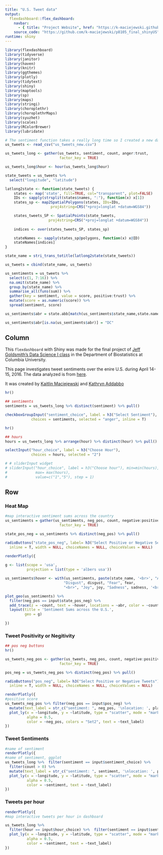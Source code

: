 ```yaml
---
title: "U.S. Tweet data"
output: 
  flexdashboard::flex_dashboard:
    navbar:
      - { title: "Project Website", href: "https://k-maciejewski.github.io/p8105_final_website/index.html", align: left }
    source_code: "https://github.com/k-maciejewski/p8105_final_shinyUS"
runtime: shiny
---
```


```r
library(flexdashboard)
library(tidyverse)
library(janitor)
library(haven)
library(knitr)
library(ggthemes)
library(plotly)
library(tidytext)
library(shiny)
library(maptools)
library(sp)
library(maps)
library(stringi)
library(choroplethr)
library(choroplethrMaps)
library(syuzhet)
library(scales)
library(RColorBrewer)
library(lubridate)
```


```r
# The sentiment function takes a really long time so I created a new data file so you don't have to run it
us_tweets <- read_csv("us_tweets_new.csv") 
```


```r
us_tweets_long <- gather(us_tweets, sentiment, count, anger:trust, 
                         factor_key = TRUE)
```

```r
us_tweets_long$hour <- hour(us_tweets_long$hour)
```

```r
state_tweets = us_tweets %>%
  select("longitude", "latitude")

latlong2state <- function(state_tweets) {
    states <- map('state', fill=TRUE, col="transparent", plot=FALSE)
    IDs <- sapply(strsplit(states$names, ":"), function(x) x[1])
    states_sp <- map2SpatialPolygons(states, IDs=IDs,
                     proj4string=CRS("+proj=longlat +datum=WGS84"))

    states_tweets_SP <- SpatialPoints(state_tweets, 
                    proj4string=CRS("+proj=longlat +datum=WGS84"))
    
    indices <- over(states_tweets_SP, states_sp)

    stateNames <- sapply(states_sp@polygons, function(x) x@ID)
    stateNames[indices]
}

state_name = stri_trans_totitle(latlong2state(state_tweets))

us_tweets = cbind(state_name, us_tweets)
```

```r
us_sentiments = us_tweets %>%
  select(c(1, 7:16)) %>%
  na.omit(state_name) %>%
  group_by(state_name) %>%
  summarise_all(funs(sum)) %>%
  gather(key = sentiment, value = score, positive:trust) %>%
  mutate(score = as.numeric(score)) %>%
  spread(sentiment, score)

us_sentiments$abr = state.abb[match(us_sentiments$state_name,state.name)]

us_sentiments$abr[is.na(us_sentiments$abr)] = "DC"
```

Column {.sidebar}
-----------------------------------------------------------------------
This `flexdashboard` with Shiny was made for the final project of [Jeff Goldsmith's Data Science I class](http://jeffgoldsmith.com/DSI/final_project.html) in the Department of Biostatistics at Columbia University. 

This page investigates tweet sentiments over the enire U.S. during April 14-15, 2016. The data analyzed is from [here]( http://followthehashtag.com/datasets/free-twitter-dataset-usa-200000-free-usa-tweets/).

It was created by [Kaitlin Maciejewski](https://github.com/k-maciejewski) and [Kathryn Addabbo](https://github.com/kaddabbo)

```r
hr()

## sentiments
sentiments = us_tweets_long %>% distinct(sentiment) %>% pull()

checkboxGroupInput("sentiment_choice", label = h3("Select Sentiment"),
            choices = sentiments, selected = "anger", inline = T)

hr()

## hours
hours = us_tweets_long %>% arrange(hour) %>% distinct(hour) %>% pull()

selectInput("hour_choice", label = h3("Choose Hour"),
            choices = hours, selected = "2")

# # sliderInput widget
# sliderInput("hour_choice", label = h3("Choose hour"), min=min(hours),
#             max= max(hours),
#             value=c("1","5"), step = 1)

```

Row {.tabset .tabset-fade } 
-----------------------------------------------------------------------
### Heat Map

```r
#map interactive sentiment sums across the country  
us_sentiments = gather(us_sentiments, neg_pos, count, negative:positive, 
                         factor_key = TRUE)

state_pos_neg = us_sentiments %>% distinct(neg_pos) %>% pull()

radioButtons("state_pos_neg", label= h3("Select Positive or Negative Sentiment Totals"), choices = state_pos_neg, selected = NULL,
  inline = T, width = NULL, choiceNames = NULL, choiceValues = NULL)

renderPlotly({
  
g <- list(scope = 'usa',
          projection = list(type = 'albers usa'))

us_sentiments$hover <- with(us_sentiments, paste(state_name, '<br>', "Anger", anger, "Anticipation", anticipation, "<br>",
                           "Disgust", disgust, "Fear", fear,
                           "<br>", "Joy", joy, "Sadness", sadness, '<br>', "Surprise", surprise, "Trust", trust))

plot_geo(us_sentiments) %>%
  filter(neg_pos == input$state_pos_neg) %>%
  add_trace(z = ~count, text = ~hover, locations = ~abr, color = ~count, colors = 'Purples') %>%
  layout(title = 'Sentiment Sums across the U.S.',
         geo = g)
  
})
```

### Tweet Positivity or Negitivity

```r
## pos neg buttons
hr()

us_tweets_neg_pos <- gather(us_tweets, neg_pos, count, negative:positive, 
                         factor_key = TRUE)

pos_neg = us_tweets_neg_pos %>% distinct(neg_pos) %>% pull()

radioButtons("pos_neg", label= h3("Select Positive or Negative Tweets"), choices = pos_neg, selected = NULL,
  inline = T, width = NULL, choiceNames = NULL, choiceValues = NULL)

renderPlotly({
#positive score
us_tweets_neg_pos %>% filter(neg_pos == input$pos_neg) %>% 
  mutate(text_label = str_c("sentiment: ", neg_pos, '\nlocation: ', place_as_appears_on_bio)) %>% 
  plot_ly(x = ~longitude, y = ~latitude, type = "scatter", mode = "markers",
          alpha = 0.5, 
          color = ~neg_pos, colors = "Set2", text = ~text_label)
})
```


### Tweet Sentiments
```r
#name of sentiment
renderPlotly({
#name of sentiment, ggplot
us_tweets_long %>%  filter(sentiment == input$sentiment_choice) %>% 
  filter(count > 0) %>% 
  mutate(text_label = str_c("sentiment: ", sentiment, '\nlocation: ', place_as_appears_on_bio)) %>% 
  plot_ly(x = ~longitude, y = ~latitude, type = "scatter", mode = "markers",
          alpha = 0.5, 
          color = ~sentiment, text = ~text_label)
})
```


### Tweets per hour

```r
renderPlotly({
#map interactive tweets per hour in dashboard

us_tweets_long %>%
  filter(hour == input$hour_choice) %>%  filter(sentiment == input$sentiment_choice)  %>% mutate(text_label = str_c("sentiment: ", sentiment, '\nlocation: ', place_as_appears_on_bio)) %>% 
  plot_ly(x = ~longitude, y = ~latitude, type = "scatter", mode = "markers",
          alpha = 0.5, 
          color = ~sentiment, text = ~text_label)
})
```

